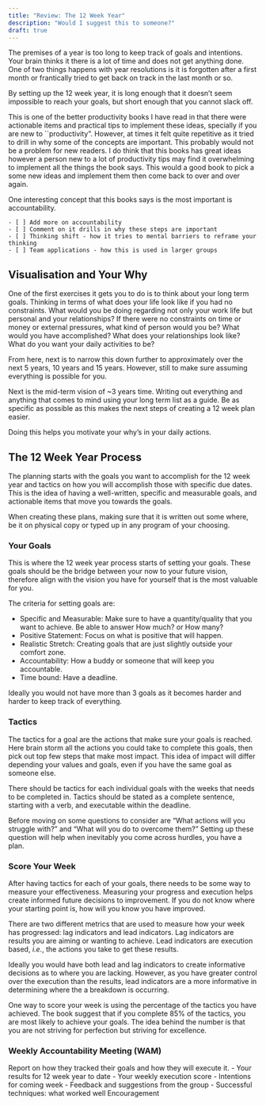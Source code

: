 ```yaml
---
title: "Review: The 12 Week Year"
description: "Would I suggest this to someone?"
draft: true
---
```


The premises of a year is too long to keep track of goals and intentions. Your brain thinks it there is a lot of time and does not get anything done. One of two things happens with year resolutions is it is forgotten after a first month or frantically tried to get back on track in the last month or so.

By setting up the 12 week year, it is long enough that it doesn't seem impossible to reach your goals, but short enough that you cannot slack off.

This is one of the better productivity books I have read in that there were actionable items and practical tips to implement these ideas, specially if you are new to ``productivity". However, at times it felt quite repetitive as it tried to drill in why some of the concepts are important. This probably would not be a problem for new readers. I do think that this books has great ideas however a person new to a lot of productivity tips may find it overwhelming to implement all the things the book says. This would a good book to pick a some new ideas and implement them then come back to over and over again. 

One interesting concept that this books says is the most important is accountability. 

    - [ ] Add more on accountability
    - [ ] Comment on it drills in why these steps are important 
    - [ ] Thinking shift - how it tries to mental barriers to reframe your thinking
    - [ ] Team applications - how this is used in larger groups


## Visualisation and Your Why

One of the first exercises it gets you to do is to think about your long term goals. Thinking in terms of what does your life look like if you had no constraints. What would you be doing regarding not only your work life but personal and your relationships? If there were no constraints on time or money or external pressures, what kind of person would you be? What would you have accomplished? What does your relationships look like? What do you want your daily activities to be?

From here, next is to narrow this down further to approximately over the next 5 years, 10 years and 15 years. However, still to make sure assuming everything is possible for you.

Next is the mid-term vision of ~3 years time. Writing out everything and anything that comes to mind using your long term list as a guide. Be as specific as possible as this makes the next steps of creating a 12 week plan easier.

Doing this helps you motivate your why's in your daily actions. 


## The 12 Week Year Process

The planning starts with the goals you want to accomplish for the 12 week year and tactics on how you will accomplish those with specific due dates. This is the idea of having a well-written, specific and measurable goals, and actionable items that move you towards the goals.

When creating these plans, making sure that it is written out some where, be it on physical copy or typed up in any program of your choosing. 

###  Your Goals

This is where the 12 week year process starts of setting your goals. These goals should be the bridge between your now to your future vision, therefore align with the vision you have for yourself that is the most valuable for you. 

The criteria for setting goals are:

- Specific and Measurable: Make sure to have a quantity/quality that you want to achieve. Be able to answer How much? or How many?
- Positive Statement: Focus on what is positive that will happen.
- Realistic Stretch: Creating goals that are just slightly outside your comfort zone. 
- Accountability: How a buddy or someone that will keep you accountable.
- Time bound: Have a deadline. 

Ideally you would not have more than 3 goals as it becomes harder and harder to keep track of everything. 

### Tactics

The tactics for a goal are the actions that make sure your goals is reached. Here brain storm all the actions you could take to complete this goals, then pick out top few steps that make most impact. This idea of impact will differ depending your values and goals, even if you have the same goal as someone else. 

There should be tactics for each individual goals with the weeks that needs to be completed in. Tactics should be stated as a complete sentence, starting with a verb, and executable within the deadline. 

Before moving on some questions to consider are "What actions will you struggle with?" and "What will you do to overcome them?"
Setting up these question will help when inevitably you come across hurdles, you have a plan. 


### Score Your Week

After having tactics for each of your goals, there needs to be some way to measure your effectiveness. Measuring your progress and execution helps create informed future decisions to improvement. If you do not know where your starting point is, how will you know you have improved. 

There are two different metrics that are used to measure how your week has progressed: lag indicators and lead indicators. Lag indicators are results you are aiming or wanting to achieve. Lead indicators are execution based, *i.e.*, the actions you take to get these results.

Ideally you would have both lead and lag indicators to create informative decisions as to where you are lacking. However, as you have greater control over the execution than the results, lead indicators are a more informative in determining where the a breakdown is occurring. 

One way to score your week is using the percentage of the tactics you have achieved. The book suggest that if you complete 85% of the tactics, you are most likely to achieve your goals. The idea behind the number is that you are not striving for perfection but striving for excellence. 


### Weekly Accountability Meeting (WAM)

Report on how they tracked their goals and how they will execute it.
- Your results for 12 week year to date
- Your weekly execution score
- Intentions for coming week
- Feedback and suggestions from the group
- Successful techniques: what worked well
Encouragement
